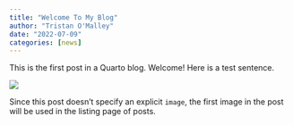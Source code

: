 ```yaml
---
title: "Welcome To My Blog"
author: "Tristan O'Malley"
date: "2022-07-09"
categories: [news]
---
```


This is the first post in a Quarto blog. Welcome! Here is a test sentence.

![](thumbnail.jpg)

Since this post doesn't specify an explicit `image`, the first image in the post will be used in the listing page of posts.
